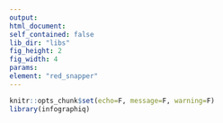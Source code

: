 ```yaml
---
output:
html_document:
self_contained: false
lib_dir: "libs"
fig_height: 2
fig_width: 4
params:
element: "red_snapper"
---
```


```r
knitr::opts_chunk$set(echo=F, message=F, warning=F)
library(infographiq)
```

<base target="_parent">
